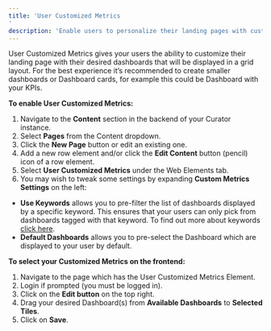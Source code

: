 ---
title: 'User Customized Metrics'
description: 'Enable users to personalize their landing pages with custom dashboard selections displayed in a grid layout.'
---

User Customized Metrics gives your users the ability to customize their landing page with their desired dashboards that
will be displayed in a grid layout. For the best experience it’s recommended to create smaller dashboards or Dashboard
cards, for example this could be Dashboard with your KPIs.

**To enable User Customized Metrics:**

1.	Navigate to the **Content** section in the backend of your Curator instance.
2.	Select **Pages** from the Content dropdown.
3.	Click the **New Page** button or edit an existing one.
4.	Add a new row element and/or click the **Edit Content** button (pencil) icon of a row element.
5.	Select **User Customized Metrics** under the Web Elements tab.
6.	You may wish to tweak some settings by expanding **Custom Metrics Settings** on the left:

* **Use Keywords** allows you to pre-filter the list of dashboards displayed by a specific keyword. This ensures that
your users can only pick from dashboards tagged with that keyword. To find out more about keywords [click here](https://curator.interworks.com/page/kb/documentationcontent_management/keywords/1070).
* **Default Dashboards** allows you to pre-select the Dashboard which are displayed to your user by default.

**To select your Customized Metrics on the frontend:**

1.	Navigate to the page which has the User Customized Metrics Element.
2.	Login if prompted (you must be logged in).
3.	Click on the **Edit button** on the top right.
4.	Drag your desired Dashboard(s) from **Available Dashboards** to **Selected Tiles**.
5.	Click on **Save**.
